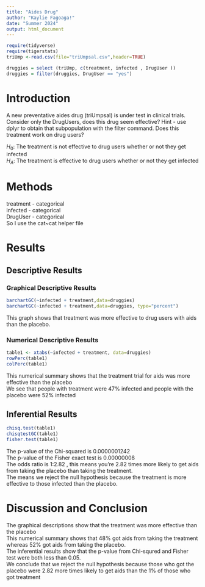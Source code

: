 ```yaml
---
title: "Aides Drug"
author: "Kaylie Fagoaga!"
date: "Summer 2024"
output: html_document
---
```


```r
require(tidyverse)
require(tigerstats)
triUmp <-read.csv(file="triUmpsal.csv",header=TRUE)

druggies = select (triUmp, c(treatment, infected , DrugUser ))
druggies = filter(druggies, DrugUser == "yes")
```

# Introduction

<!--In this section you explain what you are trying to show.  Where did the data come from?  What is the research or other question you are trying to answer?.  If you skimp in this section expect to be marked down in your grade. Paint a picture of the project a couple of paragraphs is expected!-->

A new  preventative aides drug (triUmpsal) is under test in clinical trials. Consider only the DrugUsers, does this drug seem effective?  Hint - use dplyr to obtain that subpopulation with the filter command. Does this treatment work on drug users?

$H_0$: The treatment is not effective to drug users whether or not they get infected  
$H_A$: The treatment is effective to drug users whether or not they get infected

# Methods

treatment - categorical  
infected - categorical  
DrugUser - categorical  
So I use the cat~cat helper file

<!--Decide on your methods:  use "variable analysis" or other appropriate descriptors.  Make sure to choose at least one graphical method and at least one numerical method. Discuss what data manipulations may be needed for example subsetting or other binning procedures and what sort of graphical displays and inferential tools will be used!-->

# Results

<!--Divide this section into two sub-sections:  One for your descriptive  results and one for your inferential results.!-->

## Descriptive Results

### Graphical Descriptive Results
```r
barchartGC(~infected + treatment,data=druggies)
barchartGC(~infected + treatment,data=druggies, type="percent")

```

This graph shows that treatment was more effective to drug users with aids than the placebo.     

<!--Graphical results here.  Make sure to show your code.  Provide appropriate labels for axes, giving units if possible, and provide a good title for the graph, too.  Use the graphical results to describe the patterns if any that exist in the data as focused toward the research question. Bottom line is to explain the features of the graph that are relevant to conforming or departing to what is expected by your null hypothesis !-->

### Numerical Descriptive Results
```r
table1 <- xtabs(~infected + treatment, data=druggies)
rowPerc(table1)
colPerc(table1)
```

This numerical summary shows that the treatment trial for aids was more effective than the placebo     
We see that people with treatment were 47% infected and people with the placebo were 52% infected 

<!--Numerical results go here. Use the numerical results to describe the patterns if any that exist in the data as focused toward the research question!-->

## Inferential Results
```r
chisq.test(table1)
chisqtestGC(table1)
fisher.test(table1)
```

The p-value of the Chi-squared is 0.0000001242    
The p-value of the Fisher exact test is 0.00000008        
The odds ratio is 1:2.82 , this means you're 2.82 times more likely to get aids from taking the placebo than taking the treatment.       
The means we reject the null hypothesis because the treatment is more effective to those infected than the placebo.  
<!--State hypothesis clearly.  Make sure your discussion of the inferential test covers all the aspects that the test output produces, such as test statistic, p-value etc.  Make a decision about the null hypothesis, explain the assumptions on which the selected test/procedure was based, and why the chosen procedure satisfys the assumptions and is appropriate to answer the research question!-->


# Discussion and Conclusion
The graphical descriptions show that the treatment was more effective than the placebo  
This numerical summary shows that 48% got aids from taking the treatment whereas 52% got aids from taking the placebo.     
The inferential results show that the p-value from Chi-squred and Fisher test were both less than 0.05.   
We conclude that we reject the null hypothesis because those who got the placebo were 2.82 more times likely to get aids than the 1% of those who got treatment
<!--Discussion and conclusion here.  If you found a relationship be sure to consider whether the relationship occurs because one of the variavbles causes the other, or whether they perhasps are related for some other reason.  Watch the chapter 6 videos from the GeorgeTown videos collection.!-->
